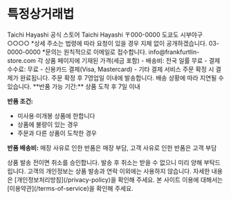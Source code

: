 
# 특정상거래법

<PolicySection title="판매업체">
Taichi Hayashi 공식 스토어
</PolicySection>

<PolicySection title="운영 책임자">
Taichi Hayashi
</PolicySection>

<PolicySection title="주소">
〒000-0000  
도쿄도 시부야구 ○○○○  
*상세 주소는 법령에 따라 요청이 있을 경우 지체 없이 공개하겠습니다.
</PolicySection>

<PolicySection title="전화번호">
03-0000-0000  
*문의는 원칙적으로 이메일로 접수합니다.
</PolicySection>

<PolicySection title="이메일 주소">
info@frankfurtlin-store.com
</PolicySection>

<PolicySection title="판매 가격">
각 상품 페이지에 기재된 가격(세금 포함)
</PolicySection>

<PolicySection title="상품 대금 이외의 필요 요금">
- 배송비: 전국 일률 무료
- 결제 수수료: 무료
</PolicySection>

<PolicySection title="결제 방법">
- 신용카드 결제(Visa, Mastercard)
- 기타 결제 서비스
</PolicySection>

<PolicySection title="결제 시기">
주문 확정 시 결제가 완료됩니다.
</PolicySection>

<PolicySection title="상품 인도 시기">
주문 확정 후 7영업일 이내에 발송합니다.  
배송 상황에 따라 지연될 수 있습니다.
</PolicySection>

<PolicySection title="반품 및 교환">
**반품 가능 기간:** 상품 도착 후 7일 이내

**반품 조건:**
- 미사용·미개봉 상품에 한합니다
- 상품에 불량이 있는 경우
- 주문과 다른 상품이 도착한 경우

**반품 배송비:** 매장 사유로 인한 반품은 매장 부담, 고객 사유로 인한 반품은 고객 부담
</PolicySection>

<PolicySection title="취소">
상품 발송 전이면 취소를 승인합니다.  
발송 후 취소는 받을 수 없으니 미리 양해 부탁드립니다.
</PolicySection>

<PolicySection title="개인정보 취급">
고객의 개인정보는 상품 발송과 연락 이외에는 사용하지 않습니다.  
자세한 내용은 [개인정보처리방침](/privacy-policy)을 확인해 주세요.
</PolicySection>

<PolicySection title="기타">
본 사이트 이용에 대해서는 [이용약관](/terms-of-service)을 확인해 주세요.
</PolicySection>
